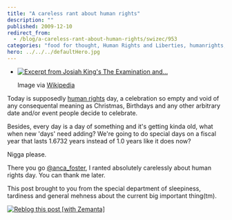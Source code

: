 ```yaml
---
title: "A careless rant about human rights"
description: ""
published: 2009-12-10
redirect_from:
  - /blog/a-careless-rant-about-human-rights/swizec/953
categories: "food for thought, Human Rights and Liberties, humanrights, intrigues, Uncategorized"
hero: ../../../defaultHero.jpg
---
```


- [![Excerpt from Josiah King's The Examination and...](http://swizec.com/blog/wp-content/uploads/2009/12/FatherChristmastrial.jpg "Excerpt from Josiah King's The Examination and...")](http://commons.wikipedia.org/wiki/Image:FatherChristmastrial.jpg)

  Image via [Wikipedia](http://commons.wikipedia.org/wiki/Image:FatherChristmastrial.jpg)

Today is supposedly [human rights](http://en.wikipedia.org/wiki/Human_rights "Human rights") day, a celebration so empty and void of any consequental meaning as Christmas, Birthdays and any other arbitrary date and/or event people decide to celebrate.

Besides, every day is a day of something and it's getting kinda old, what when new 'days' need adding? We're going to do special days on a fiscal year that lasts 1.6732 years instead of 1.0 years like it does now?

Nigga please.

There you go [@anca_foster](http://twitter.com/anca_foster), I ranted absolutely carelessly about human rights day. You can thank me later.

This post brought to you from the special department of sleepiness, tardiness and general mehness about the current big important thing(tm).

[![Reblog this post [with Zemanta]](http://img.zemanta.com/reblog_e.png?x-id=b1459153-a9fe-4a6e-afb9-3509c9d0d147)](http://reblog.zemanta.com/zemified/b1459153-a9fe-4a6e-afb9-3509c9d0d147/ "Reblog this post [with Zemanta]")
